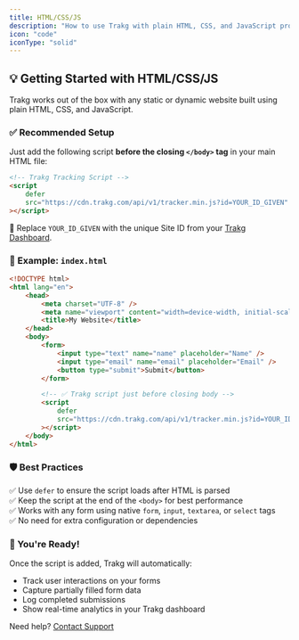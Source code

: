 ```yaml
---
title: HTML/CSS/JS
description: "How to use Trakg with plain HTML, CSS, and JavaScript projects"
icon: "code"
iconType: "solid"
---
```


## 💡 Getting Started with HTML/CSS/JS

Trakg works out of the box with any static or dynamic website built using plain HTML, CSS, and JavaScript.

### ✅ Recommended Setup

Just add the following script **before the closing `</body>` tag** in your main HTML file:

```html
<!-- Trakg Tracking Script -->
<script
	defer
	src="https://cdn.trakg.com/api/v1/tracker.min.js?id=YOUR_ID_GIVEN"
></script>
```

🔁 Replace `YOUR_ID_GIVEN` with the unique Site ID from your [Trakg Dashboard](https://trakg.com/dashboard).

### 📁 Example: `index.html`

```html
<!DOCTYPE html>
<html lang="en">
	<head>
		<meta charset="UTF-8" />
		<meta name="viewport" content="width=device-width, initial-scale=1.0" />
		<title>My Website</title>
	</head>
	<body>
		<form>
			<input type="text" name="name" placeholder="Name" />
			<input type="email" name="email" placeholder="Email" />
			<button type="submit">Submit</button>
		</form>

		<!-- ✅ Trakg script just before closing body -->
		<script
			defer
			src="https://cdn.trakg.com/api/v1/tracker.min.js?id=YOUR_ID_GIVEN"
		></script>
	</body>
</html>
```

### 🛡 Best Practices

✅ Use `defer` to ensure the script loads after HTML is parsed  
✅ Keep the script at the end of the `<body>` for best performance  
✅ Works with any form using native `form`, `input`, `textarea`, or `select` tags  
✅ No need for extra configuration or dependencies

### 🚀 You're Ready!

Once the script is added, Trakg will automatically:

-   Track user interactions on your forms
-   Capture partially filled form data
-   Log completed submissions
-   Show real-time analytics in your Trakg dashboard

Need help? [Contact Support](https://trakg.com/support)
